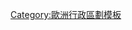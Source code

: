 {{Navbox
|name  = 圣马力诺行政区划
|title = {{SMR}}[[圣马力诺行政区划|行政区划]]
|image = {{flagicon|San Marino|size=50px}}
|listclass = hlist
|state  = autocollapsed
|group1 = [[市镇]]（堡）
|list1  =
* [[阿夸维瓦]]
* [[博爾戈馬焦雷]] 
* [[基耶萨诺瓦 (圣马力诺)|基耶萨诺瓦]]
* [[多马尼亚诺]]
* [[法埃塔诺]]
* [[菲奥伦蒂诺]]
* [[蒙特贾尔迪诺]]
* [[聖馬力諾市|圣马力诺]]
* [[塞拉瓦莱]]
}}
<noinclude>
[[Category:歐洲行政區劃模板]]
[[Category:圣马力诺行政区划| ]]
</noinclude>